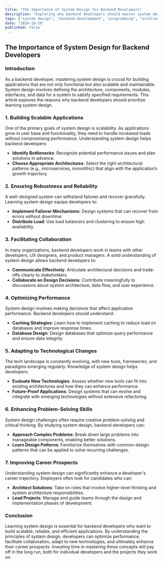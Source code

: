 ```yaml
---
title: "The Importance of System Design for Backend Developers"
description: "Exploring why backend developers should master system design to build scalable, efficient, and robust applications."
tags: ["system design", "backend development", "programming", "architecture"]
date: "2024-10-29"
published: false
---
```


## The Importance of System Design for Backend Developers

### Introduction
As a backend developer, mastering system design is crucial for building applications that are not only functional but also scalable and maintainable. System design involves defining the architecture, components, modules, interfaces, and data for a system to satisfy specified requirements. This article explores the reasons why backend developers should prioritize learning system design.

### 1. Building Scalable Applications
One of the primary goals of system design is scalability. As applications grow in user base and functionality, they need to handle increased loads without compromising performance. Understanding system design helps backend developers:
- **Identify Bottlenecks**: Recognize potential performance issues and plan solutions in advance.
- **Choose Appropriate Architectures**: Select the right architectural patterns (e.g., microservices, monolithic) that align with the application’s growth trajectory.

### 2. Ensuring Robustness and Reliability
A well-designed system can withstand failures and recover gracefully. Learning system design equips developers to:
- **Implement Failover Mechanisms**: Design systems that can recover from errors without downtime.
- **Distribute Load**: Use load balancers and clustering to ensure high availability.

### 3. Facilitating Collaboration
In many organizations, backend developers work in teams with other developers, UX designers, and product managers. A solid understanding of system design allows backend developers to:
- **Communicate Effectively**: Articulate architectural decisions and trade-offs clearly to stakeholders.
- **Collaborate on Design Decisions**: Contribute meaningfully to discussions about system architecture, data flow, and user experience.

### 4. Optimizing Performance
System design involves making decisions that affect application performance. Backend developers should understand:
- **Caching Strategies**: Learn how to implement caching to reduce load on databases and improve response times.
- **Database Design**: Design databases that optimize query performance and ensure data integrity.

### 5. Adapting to Technological Changes
The tech landscape is constantly evolving, with new tools, frameworks, and paradigms emerging regularly. Knowledge of system design helps developers:
- **Evaluate New Technologies**: Assess whether new tools can fit into existing architectures and how they can enhance performance.
- **Future-Proof Applications**: Design systems that can evolve and integrate with emerging technologies without extensive refactoring.

### 6. Enhancing Problem-Solving Skills
System design challenges often require creative problem-solving and critical thinking. By studying system design, backend developers can:
- **Approach Complex Problems**: Break down large problems into manageable components, enabling better solutions.
- **Learn Design Patterns**: Familiarize themselves with common design patterns that can be applied to solve recurring challenges.

### 7. Improving Career Prospects
Understanding system design can significantly enhance a developer's career trajectory. Employers often look for candidates who can:
- **Architect Solutions**: Take on roles that involve higher-level thinking and system architecture responsibilities.
- **Lead Projects**: Manage and guide teams through the design and implementation phases of development.

### Conclusion
Learning system design is essential for backend developers who want to build scalable, reliable, and efficient applications. By understanding the principles of system design, developers can optimize performance, facilitate collaboration, adapt to new technologies, and ultimately enhance their career prospects. Investing time in mastering these concepts will pay off in the long run, both for individual developers and the projects they work on.
